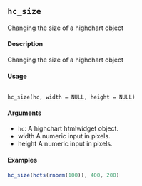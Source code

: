 
## ``hc_size``

Changing the size of a highchart object

#### Description 

Changing the size of a highchart object

#### Usage
<pre><code>
hc_size(hc, width = NULL, height = NULL)
</code></pre>

#### Arguments 

* ``hc ``: A highchart htmlwidget object.
* width A numeric input in pixels.
* height A numeric input in pixels.

#### Examples
```r
hc_size(hcts(rnorm(100)), 400, 200)
```


